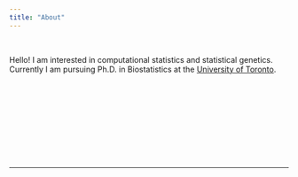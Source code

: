 ```yaml
---
title: "About"
---
```


<link rel="stylesheet" href="styles.css" type="text/css">


<script type="text/javascript">
    //<!CDATA[
        var bodyBgs = [];
        bodyBgs[0] = "images/01.jpg";
        bodyBgs[1] = "images/02.jpg";
        bodyBgs[2] = "images/03.jpg";
        bodyBgs[3] = "images/04.jpg";
        bodyBgs[4] = "images/05.jpg";
        bodyBgs[5] = "images/06.jpg";
        bodyBgs[6] = "images/07.jpg";
        bodyBgs[7] = "images/08.jpg";
        bodyBgs[8] = "images/09.jpg";
        bodyBgs[9] = "images/10.jpg";
        bodyBgs[10] = "images/11.jpg";
        bodyBgs[11] = "images/12.jpg";
        bodyBgs[12] = "images/13.jpg";
        bodyBgs[13] = "images/14.jpg";
        bodyBgs[14] = "images/15.jpg";
        bodyBgs[15] = "images/16.jpg";

        var randomBgIndex = Math.floor(Math.random() * 16);

    //
        document.write("<img src="+ bodyBgs[randomBgIndex] + " style='height:210px; border:1px solid; margin-right: 10px' align='left' >" );
    //]]>
    </script>


&nbsp;


Hello! I am interested in computational statistics and statistical genetics. Currently I am pursuing Ph.D. in Biostatistics at the [University of Toronto](http://www.dlsph.utoronto.ca/division/biostatistics/).


&nbsp;



&nbsp;


&nbsp;



&nbsp;




&nbsp;

---


